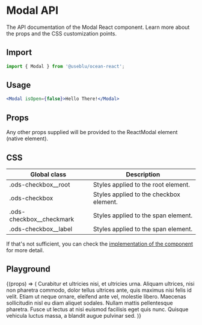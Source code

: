 
<Meta title="Components/Modal" component={Modal} />

# Modal API

The API documentation of the Modal React component. Learn more about the props and the CSS customization points.

## Import

```javascript
import { Modal } from '@useblu/ocean-react';
```

## Usage

```jsx
<Modal isOpen={false}>Hello There!</Modal>
```

## Props

<ArgsTable of="." />

Any other props supplied will be provided to the ReactModal element (native element).

## CSS

| Global class               | Description                             |
| -------------------------- | --------------------------------------- |
| .ods-checkbox\_\_root      | Styles applied to the root element.     |
| .ods-checkbox              | Styles applied to the checkbox element. |
| .ods-checkbox\_\_checkmark | Styles applied to the span element.     |
| .ods-checkbox\_\_label     | Styles applied to the span element.     |

If that's not sufficient, you can check the [implementation of the component](https://github.com/Pagnet/ocean-ds-web/blob/master/src/Modal/Modal.tsx) for more detail.

## Playground

<Canvas>
  <Story
    name="Playground"
    args={{ isOpen: false }}
    argTypes={{
      isOpen: { control: 'boolean' },
    }}
  >
    {(props) => (
      <Modal
        {...props}
        contentLabel="Minimal Modal Example"
        ariaHideApp={false}
      >
        Curabitur et ultricies nisi, et ultricies urna. Aliquam ultrices, nisi
        non pharetra commodo, dolor tellus ultrices ante, quis maximus nisi
        felis id velit. Etiam ut neque ornare, eleifend ante vel, molestie
        libero. Maecenas sollicitudin nisl eu diam aliquet sodales. Nullam
        mattis pellentesque pharetra. Fusce ut lectus at nisi euismod facilisis
        eget quis nunc. Quisque vehicula luctus massa, a blandit augue pulvinar
        sed.
      </Modal>
    )}
  </Story>
</Canvas>

